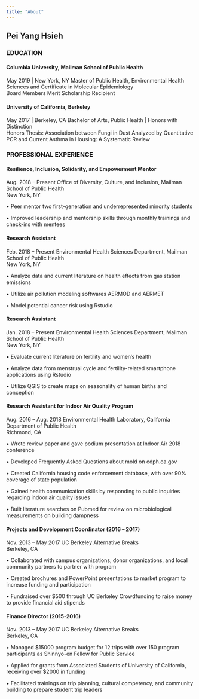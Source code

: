 ```yaml
---
title: "About"
---
```


## Pei Yang Hsieh

### EDUCATION

#### Columbia University, Mailman School of Public Health
May 2019 | New York, NY
Master of Public Health, Environmental Health Sciences and Certificate in Molecular Epidemiology   
Board Members Merit Scholarship Recipient                                                                                                                     

#### University of California, Berkeley                                                            
May 2017 | Berkeley, CA
Bachelor of Arts, Public Health | Honors with Distinction                                         
Honors Thesis: Association between Fungi in Dust Analyzed by Quantitative PCR and Current Asthma in Housing: A Systematic Review

### PROFESSIONAL EXPERIENCE

#### Resilience, Inclusion, Solidarity, and Empowerment Mentor                                             
Aug. 2018 – Present
Office of Diversity, Culture, and Inclusion, Mailman School of Public Health                            
New York, NY

•	Peer mentor two first-generation and underrepresented minority students

•	Improved leadership and mentorship skills through monthly trainings and check-ins with mentees

#### Research Assistant                                                                                    
Feb. 2018 – Present
Environmental Health Sciences Department, Mailman School of Public Health                               
New York, NY

•	Analyze data and current literature on health effects from gas station emissions

•	Utilize air pollution modeling softwares AERMOD and AERMET

•	Model potential cancer risk using Rstudio

#### Research Assistant                                                                                    
Jan. 2018 – Present
Environmental Health Sciences Department, Mailman School of Public Health                               
New York, NY

•	Evaluate current literature on fertility and women’s health

•	Analyze data from menstrual cycle and fertility-related smartphone applications using Rstudio

•	Utilize QGIS to create maps on seasonality of human births and conception

#### Research Assistant for Indoor Air Quality Program                                                     
Aug. 2016 – Aug. 2018
Environmental Health Laboratory, California Department of Public Health                                 
Richmond, CA          

•	Wrote review paper and gave podium presentation at Indoor Air 2018 conference 

•	Developed Frequently Asked Questions about mold on cdph.ca.gov

•	Created California housing code enforcement database, with over 90% coverage of state population

•	Gained health communication skills by responding to public inquiries regarding indoor air quality issues

•	Built literature searches on Pubmed for review on microbiological measurements on building dampness

#### Projects and Development Coordinator (2016 – 2017)                                                    
Nov. 2013 – May 2017
UC Berkeley Alternative Breaks                                                                
Berkeley, CA 

•	Collaborated with campus organizations, donor organizations, and local community partners to partner with program

•	Created brochures and PowerPoint presentations to market program to increase funding and participation

•	Fundraised over $500 through UC Berkeley Crowdfunding to raise money to provide financial aid stipends

#### Finance Director (2015-2016)                                                                          
Nov. 2013 – May 2017
UC Berkeley Alternative Breaks                                                                    
Berkeley, CA 

•	Managed $15000 program budget for 12 trips with over 150 program participants as Shinnyo-en Fellow for Public Service

•	Applied for grants from Associated Students of University of California, receiving over $2000 in funding

•	Facilitated trainings on trip planning, cultural competency, and community building to prepare student trip leaders
